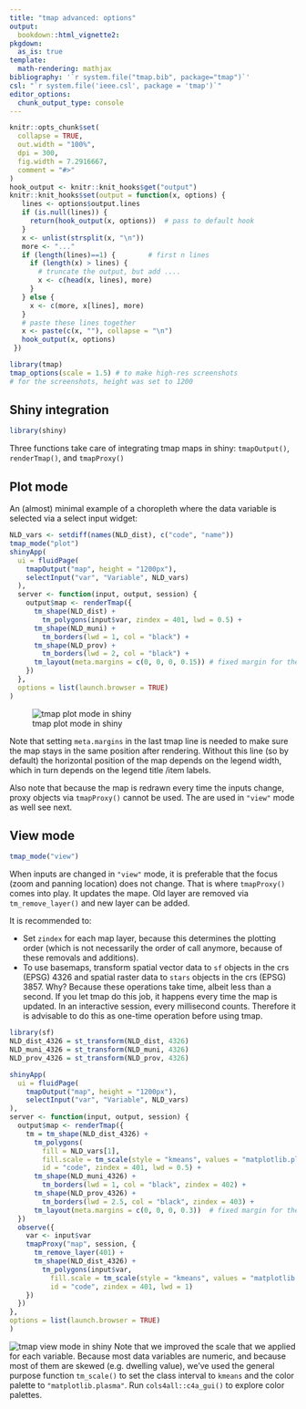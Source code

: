 ```yaml
---
title: "tmap advanced: options"
output: 
  bookdown::html_vignette2:
pkgdown:
  as_is: true
template:
  math-rendering: mathjax
bibliography: '`r system.file("tmap.bib", package="tmap")`'
csl: "`r system.file('ieee.csl', package = 'tmap')`"
editor_options: 
  chunk_output_type: console
---
```


```r
knitr::opts_chunk$set(
  collapse = TRUE,
  out.width = "100%",
  dpi = 300,
  fig.width = 7.2916667,
  comment = "#>"
)
hook_output <- knitr::knit_hooks$get("output")
knitr::knit_hooks$set(output = function(x, options) {
   lines <- options$output.lines
   if (is.null(lines)) {
     return(hook_output(x, options))  # pass to default hook
   }
   x <- unlist(strsplit(x, "\n"))
   more <- "..."
   if (length(lines)==1) {        # first n lines
     if (length(x) > lines) {
       # truncate the output, but add ....
       x <- c(head(x, lines), more)
     }
   } else {
     x <- c(more, x[lines], more)
   }
   # paste these lines together
   x <- paste(c(x, ""), collapse = "\n")
   hook_output(x, options)
 })

```


```r
library(tmap)
tmap_options(scale = 1.5) # to make high-res screenshots
# for the screenshots, height was set to 1200
```


## Shiny integration

```r
library(shiny)
```


Three functions take care of integrating tmap maps in shiny: `tmapOutput()`, `renderTmap()`, and `tmapProxy()`

## Plot mode

An (almost) minimal example of a choropleth where the data variable is selected via a select input widget:

```r
NLD_vars <- setdiff(names(NLD_dist), c("code", "name"))
tmap_mode("plot")
shinyApp(
  ui = fluidPage(
    tmapOutput("map", height = "1200px"),
    selectInput("var", "Variable", NLD_vars)
  ),
  server <- function(input, output, session) {
    output$map <- renderTmap({
      tm_shape(NLD_dist) +
        tm_polygons(input$var, zindex = 401, lwd = 0.5) +
      tm_shape(NLD_muni) +
        tm_borders(lwd = 1, col = "black") +
      tm_shape(NLD_prov) +
        tm_borders(lwd = 2, col = "black") +
      tm_layout(meta.margins = c(0, 0, 0, 0.15)) # fixed margin for the legend
    })
  }, 
  options = list(launch.browser = TRUE)
)
```

![tmap plot mode in shiny](https://r-tmap.github.io/tmap/articles/figures/shiny/shiny_plot.png)


Note that setting `meta.margins` in the last tmap line is needed to make sure the map stays in the same position after rendering. Without this line (so by default) the horizontal position of the map depends on the legend width, which in turn depends on the legend title /item labels.

Also note that because the map is redrawn every time the inputs change, proxy objects via `tmapProxy()` cannot be used. The are used in `"view"` mode as well see next.


## View mode

```r
tmap_mode("view")
```

When inputs are changed in `"view"` mode, it is preferable that the focus (zoom and panning location) does not change. That is where `tmapProxy()` comes into play. It updates the mape. Old layer are removed via `tm_remove_layer()` and new layer can be added.

It is recommended to:

* Set `zindex` for each map layer, because this determines the plotting order (which is not necessarily the order of call anymore, because of these removals and additions).
* To use basemaps, transform spatial vector data to `sf` objects in the crs (EPSG) 4326 and spatial raster data to `stars` objects in the crs (EPSG) 3857. Why? Because these operations take time, albeit less than a second. If you let tmap do this job, it happens every time the map is updated. In an interactive session, every millisecond counts. Therefore it is advisable to do this as one-time operation before using tmap.


```r
library(sf)
NLD_dist_4326 = st_transform(NLD_dist, 4326)
NLD_muni_4326 = st_transform(NLD_muni, 4326)
NLD_prov_4326 = st_transform(NLD_prov, 4326)
```

```r
shinyApp(
  ui = fluidPage(
    tmapOutput("map", height = "1200px"),
    selectInput("var", "Variable", NLD_vars)
),
server <- function(input, output, session) {
  output$map <- renderTmap({
    tm = tm_shape(NLD_dist_4326) +
      tm_polygons(
      	fill = NLD_vars[1], 
        fill.scale = tm_scale(style = "kmeans", values = "matplotlib.plasma"),
        id = "code", zindex = 401, lwd = 0.5) +
	  tm_shape(NLD_muni_4326) +
        tm_borders(lwd = 1, col = "black", zindex = 402) +
      tm_shape(NLD_prov_4326) +
        tm_borders(lwd = 2.5, col = "black", zindex = 403) +
      tm_layout(meta.margins = c(0, 0, 0, 0.3))  # fixed margin for the legend
  })
  observe({
    var <- input$var
    tmapProxy("map", session, {
      tm_remove_layer(401) + 
      tm_shape(NLD_dist_4326) +
        tm_polygons(input$var, 
          fill.scale = tm_scale(style = "kmeans", values = "matplotlib.plasma"),
          id = "code", zindex = 401, lwd = 1)
    })
  })
}, 
options = list(launch.browser = TRUE)
)
```

![tmap view mode in shiny](https://r-tmap.github.io/tmap/articles/figures/shiny/shiny_view.png)
Note that we improved the scale that we applied for each variable. Because most data variables are numeric, and because most of them are skewed (e.g. dwelling value), we've used the general purpose function `tm_scale()` to set the class interval to `kmeans` and the color palette to `"matplotlib.plasma"`. Run `cols4all::c4a_gui()` to explore color palettes.
